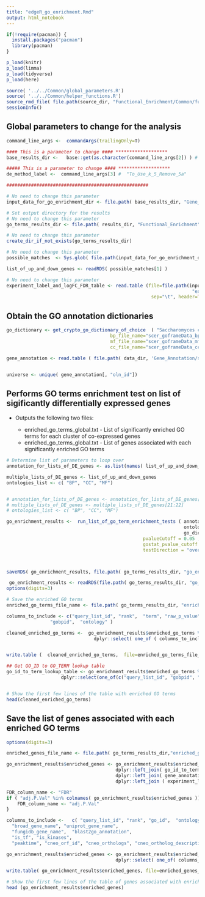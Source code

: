 ```yaml
---
title: "edgeR_go_enrichment.Rmd"
output: html_notebook
---
```


```r

if(!require(pacman)) {
  install.packages("pacman")
  library(pacman)
}

p_load(knitr)
p_load(limma)
p_load(tidyverse)
p_load(here)

source( '../../Common/global_parameters.R')
source( '../../Common/helper_functions.R')
source_rmd_file( file.path(source_dir, "Functional_Enrichment/Common/functional_enrichment_functions.Rmd" ) )
sessionInfo()
```


## Global parameters to change for the analysis 
```r

command_line_args <-  commandArgs(trailingOnly=T)

#### This is a parameter to change #### *******************
base_results_dir <-   base::get(as.character(command_line_args[2]) ) # file.path( results_dir, "Differential_Expression/EdgeR_RUVs_QL/scer/To_Use_k_5_Remove_5a" ) 

##### This is a parameter to change #### *******************
de_method_label <-  command_line_args[3] #  "To_Use_k_5_Remove_5a" 

####################################################

# No need to change this parameter
input_data_for_go_enrichment_dir <- file.path( base_results_dir, "Gene_Lists")

# Set output directory for the results
# No need to change this parameter
go_terms_results_dir <- file.path( results_dir, "Functional_Enrichment", de_method_label,"GOStat")

# No need to change this parameter
create_dir_if_not_exists(go_terms_results_dir)

# No need to change this parameter
possible_matches  <- Sys.glob( file.path(input_data_for_go_enrichment_dir,  "*up_and_down_significant_DE_genes.Rdata" )  ) 

list_of_up_and_down_genes <- readRDS( possible_matches[1] )

# No need to change this parameter
experiment_label_and_logFC_FDR_table <- read.table (file=file.path(input_data_for_go_enrichment_dir,
				  			 										"experiment_label_and_logFC_FDR_table.tab" ), 
													 sep="\t", header=TRUE)

```

## Obtain the GO annotation dictionaries
```r

go_dictionary <- get_crypto_go_dictionary_of_choice  ( "Saccharomyces cerevisiae", gene_ontology_dir, 
									  bp_file_name="scer_goframeData_bp.tab", 
									  mf_file_name="scer_goframeData_mf.tab", 
									  cc_file_name="scer_goframeData_cc.tab"  ) 

gene_annotation <- read.table ( file.path( data_dir, 'Gene_Annotation/scer_gene_annotation_summary.txt' ) , header=TRUE, sep="\t", quote="", stringsAsFactors = FALSE)


universe <- unique( gene_annotation[, "oln_id"])

```


## Performs GO terms enrichment test on list of sigificantly differentially expressed genes 
* Outputs the following two files:

	+ enriched\_go\_terms\_global.txt - List of significantly enriched GO terms for each cluster of co-expressed genes
	+ enriched\_go\_terms\_global.txt - List of genes associated with each significantly enriched GO terms

```r

# Determine list of parameters to loop over
annotation_for_lists_of_DE_genes <- as.list(names( list_of_up_and_down_genes) )

multiple_lists_of_DE_genes <- list_of_up_and_down_genes
ontologies_list <- c( "BP", "CC", "MF")


# annotation_for_lists_of_DE_genes <- annotation_for_lists_of_DE_genes[21:22]
# multiple_lists_of_DE_genes <- multiple_lists_of_DE_genes[21:22]
# ontologies_list <- c( "BP", "CC", "MF")

go_enrichment_results <-  run_list_of_go_term_enrichment_tests ( annotation_for_lists_of_DE_genes, multiple_lists_of_DE_genes,
																 ontologies_list,
																 go_dictionary, universe,
												  pvalueCutoff = 0.05 ,
												  gostat_pvalue_cutoff = 1,
												  testDirection = "over", condition_on_child_terms = FALSE)



saveRDS( go_enrichment_results, file.path( go_terms_results_dir, "go_enrichment_results.RData") )

```

```r
 go_enrichment_results <- readRDS(file.path( go_terms_results_dir, "go_enrichment_results.RData"))
options(digits=3)

# Save the enriched GO terms
enriched_go_terms_file_name <- file.path( go_terms_results_dir, "enriched_go_terms_global.txt" )

columns_to_include <- c("query_list_id", "rank",  "term", "raw_p_value", "bonferroni", "bh", "oddsratio", "expcount", "count", "size",                
                "gobpid",  "ontology" ) 

cleaned_enriched_go_terms <-  go_enrichment_results$enriched_go_terms %>%
								dplyr::select( one_of ( columns_to_include))


write.table (  cleaned_enriched_go_terms,  file=enriched_go_terms_file_name, sep="\t", quote=FALSE, row.names = FALSE)

## Get GO_ID to GO_TERM lookup table
go_id_to_term_lookup_table <- go_enrichment_results$enriched_go_terms %>%
					dplyr::select(one_of(c("query_list_id", "gobpid", "term", "rank", "bh")))


# Show the first few lines of the table with enriched GO terms 
head(cleaned_enriched_go_terms)


```

## Save the list of genes associated with each enriched GO terms
```r
options(digits=3)

enriched_genes_file_name <- file.path( go_terms_results_dir,"enriched_genes_global.txt" )

go_enrichment_results$enriched_genes <- go_enrichment_results$enriched_genes %>%
										dplyr::left_join( go_id_to_term_lookup_table, by=c( "query_list_id" = "query_list_id", "go_id" = "gobpid")) %>%
										dplyr::left_join( gene_annotation , by=c("gene_id"="oln_id")) %>%
										dplyr::left_join ( experiment_label_and_logFC_FDR_table, by=c("gene_id"= "genes", "query_list_id" = "query_list_id" ) )

FDR_column_name <- "FDR"
if ( "adj.P.Val" %in% colnames( go_enrichment_results$enriched_genes )) {
	FDR_column_name <- "adj.P.Val"
}

columns_to_include <-   c( "query_list_id", "rank", "go_id",  "ontology", "term", "bh", "gene_id", "gene_name", "logFC",  FDR_column_name, 
  "broad_gene_name", "uniprot_gene_name", 
  "fungidb_gene_name",	"blast2go_annotation",
  "is_tf", "is_kinases",                 
  "peaktime", "cneo_orf_id", "cneo_orthologs", "cneo_ortholog_descriptions", "expt_label" ) 

go_enrichment_results$enriched_genes <- go_enrichment_results$enriched_genes %>%
										dplyr::select( one_of( columns_to_include))

write.table( go_enrichment_results$enriched_genes, file=enriched_genes_file_name, sep="\t", quote=FALSE, row.names = FALSE, na="")

# Show the first few lines of the table of genes associated with enriched GO terms
head (go_enrichment_results$enriched_genes)

```

